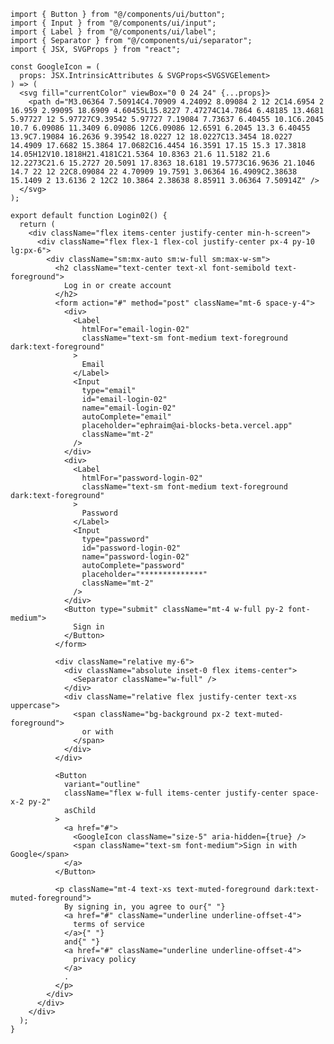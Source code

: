 ```tsx
import { Button } from "@/components/ui/button";
import { Input } from "@/components/ui/input";
import { Label } from "@/components/ui/label";
import { Separator } from "@/components/ui/separator";
import { JSX, SVGProps } from "react";

const GoogleIcon = (
  props: JSX.IntrinsicAttributes & SVGProps<SVGSVGElement>
) => (
  <svg fill="currentColor" viewBox="0 0 24 24" {...props}>
    <path d="M3.06364 7.50914C4.70909 4.24092 8.09084 2 12 2C14.6954 2 16.959 2.99095 18.6909 4.60455L15.8227 7.47274C14.7864 6.48185 13.4681 5.97727 12 5.97727C9.39542 5.97727 7.19084 7.73637 6.40455 10.1C6.2045 10.7 6.09086 11.3409 6.09086 12C6.09086 12.6591 6.2045 13.3 6.40455 13.9C7.19084 16.2636 9.39542 18.0227 12 18.0227C13.3454 18.0227 14.4909 17.6682 15.3864 17.0682C16.4454 16.3591 17.15 15.3 17.3818 14.05H12V10.1818H21.4181C21.5364 10.8363 21.6 11.5182 21.6 12.2273C21.6 15.2727 20.5091 17.8363 18.6181 19.5773C16.9636 21.1046 14.7 22 12 22C8.09084 22 4.70909 19.7591 3.06364 16.4909C2.38638 15.1409 2 13.6136 2 12C2 10.3864 2.38638 8.85911 3.06364 7.50914Z" />
  </svg>
);

export default function Login02() {
  return (
    <div className="flex items-center justify-center min-h-screen">
      <div className="flex flex-1 flex-col justify-center px-4 py-10 lg:px-6">
        <div className="sm:mx-auto sm:w-full sm:max-w-sm">
          <h2 className="text-center text-xl font-semibold text-foreground">
            Log in or create account
          </h2>
          <form action="#" method="post" className="mt-6 space-y-4">
            <div>
              <Label
                htmlFor="email-login-02"
                className="text-sm font-medium text-foreground dark:text-foreground"
              >
                Email
              </Label>
              <Input
                type="email"
                id="email-login-02"
                name="email-login-02"
                autoComplete="email"
                placeholder="ephraim@ai-blocks-beta.vercel.app"
                className="mt-2"
              />
            </div>
            <div>
              <Label
                htmlFor="password-login-02"
                className="text-sm font-medium text-foreground dark:text-foreground"
              >
                Password
              </Label>
              <Input
                type="password"
                id="password-login-02"
                name="password-login-02"
                autoComplete="password"
                placeholder="**************"
                className="mt-2"
              />
            </div>
            <Button type="submit" className="mt-4 w-full py-2 font-medium">
              Sign in
            </Button>
          </form>

          <div className="relative my-6">
            <div className="absolute inset-0 flex items-center">
              <Separator className="w-full" />
            </div>
            <div className="relative flex justify-center text-xs uppercase">
              <span className="bg-background px-2 text-muted-foreground">
                or with
              </span>
            </div>
          </div>

          <Button
            variant="outline"
            className="flex w-full items-center justify-center space-x-2 py-2"
            asChild
          >
            <a href="#">
              <GoogleIcon className="size-5" aria-hidden={true} />
              <span className="text-sm font-medium">Sign in with Google</span>
            </a>
          </Button>

          <p className="mt-4 text-xs text-muted-foreground dark:text-muted-foreground">
            By signing in, you agree to our{" "}
            <a href="#" className="underline underline-offset-4">
              terms of service
            </a>{" "}
            and{" "}
            <a href="#" className="underline underline-offset-4">
              privacy policy
            </a>
            .
          </p>
        </div>
      </div>
    </div>
  );
}
```
